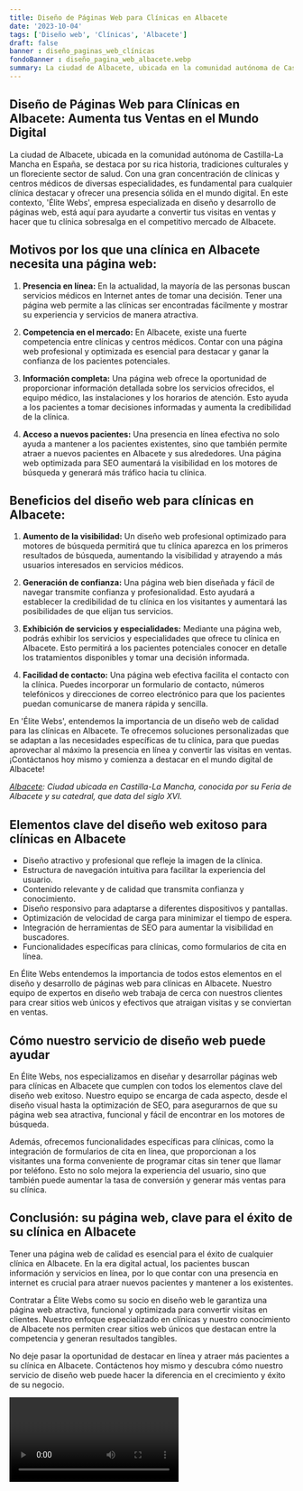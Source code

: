 ```yaml
---
title: Diseño de Páginas Web para Clínicas en Albacete
date: '2023-10-04'
tags: ['Diseño web', 'Clínicas', 'Albacete']
draft: false
banner : diseño_paginas_web_clínicas
fondoBanner : diseño_pagina_web_albacete.webp
summary: La ciudad de Albacete, ubicada en la comunidad autónoma de CastillaLa Mancha en España, se destaca por su rica historia, tradiciones culturales y un floreciente sector de salud. Con una gran concentración de clínicas y centros médicos de diversas especialidades, es fundamental para cualquier clínica destacar y ofrecer una presencia sólida en el mundo digital. En este contexto, 'Élite Webs', empresa especializada en diseño y desarrollo de páginas web, está aquí para ayudarte a convertir tus visitas en ventas y hacer que tu clínica sobresalga en el competitivo mercado de Albacete.
---
```


## Diseño de Páginas Web para Clínicas en Albacete: Aumenta tus Ventas en el Mundo Digital

La ciudad de Albacete, ubicada en la comunidad autónoma de Castilla-La Mancha en España, se destaca por su rica historia, tradiciones culturales y un floreciente sector de salud. Con una gran concentración de clínicas y centros médicos de diversas especialidades, es fundamental para cualquier clínica destacar y ofrecer una presencia sólida en el mundo digital. En este contexto, 'Élite Webs', empresa especializada en diseño y desarrollo de páginas web, está aquí para ayudarte a convertir tus visitas en ventas y hacer que tu clínica sobresalga en el competitivo mercado de Albacete.

## Motivos por los que una clínica en Albacete necesita una página web:

1. **Presencia en línea:** En la actualidad, la mayoría de las personas buscan servicios médicos en Internet antes de tomar una decisión. Tener una página web permite a las clínicas ser encontradas fácilmente y mostrar su experiencia y servicios de manera atractiva.

2. **Competencia en el mercado:** En Albacete, existe una fuerte competencia entre clínicas y centros médicos. Contar con una página web profesional y optimizada es esencial para destacar y ganar la confianza de los pacientes potenciales.

3. **Información completa:** Una página web ofrece la oportunidad de proporcionar información detallada sobre los servicios ofrecidos, el equipo médico, las instalaciones y los horarios de atención. Esto ayuda a los pacientes a tomar decisiones informadas y aumenta la credibilidad de la clínica.

4. **Acceso a nuevos pacientes:** Una presencia en línea efectiva no solo ayuda a mantener a los pacientes existentes, sino que también permite atraer a nuevos pacientes en Albacete y sus alrededores. Una página web optimizada para SEO aumentará la visibilidad en los motores de búsqueda y generará más tráfico hacia tu clínica.

## Beneficios del diseño web para clínicas en Albacete:

1. **Aumento de la visibilidad:** Un diseño web profesional optimizado para motores de búsqueda permitirá que tu clínica aparezca en los primeros resultados de búsqueda, aumentando la visibilidad y atrayendo a más usuarios interesados en servicios médicos.

2. **Generación de confianza:** Una página web bien diseñada y fácil de navegar transmite confianza y profesionalidad. Esto ayudará a establecer la credibilidad de tu clínica en los visitantes y aumentará las posibilidades de que elijan tus servicios.

3. **Exhibición de servicios y especialidades:** Mediante una página web, podrás exhibir los servicios y especialidades que ofrece tu clínica en Albacete. Esto permitirá a los pacientes potenciales conocer en detalle los tratamientos disponibles y tomar una decisión informada.

4. **Facilidad de contacto:** Una página web efectiva facilita el contacto con la clínica. Puedes incorporar un formulario de contacto, números telefónicos y direcciones de correo electrónico para que los pacientes puedan comunicarse de manera rápida y sencilla.

En 'Élite Webs', entendemos la importancia de un diseño web de calidad para las clínicas en Albacete. Te ofrecemos soluciones personalizadas que se adaptan a las necesidades específicas de tu clínica, para que puedas aprovechar al máximo la presencia en línea y convertir las visitas en ventas. ¡Contáctanos hoy mismo y comienza a destacar en el mundo digital de Albacete!

*[Albacete](https://www.albacete.es/): Ciudad ubicada en Castilla-La Mancha, conocida por su Feria de Albacete y su catedral, que data del siglo XVI.*

<GifSeo />

<Cta />

## Elementos clave del diseño web exitoso para clínicas en Albacete

- Diseño atractivo y profesional que refleje la imagen de la clínica.
- Estructura de navegación intuitiva para facilitar la experiencia del usuario.
- Contenido relevante y de calidad que transmita confianza y conocimiento.
- Diseño responsivo para adaptarse a diferentes dispositivos y pantallas.
- Optimización de velocidad de carga para minimizar el tiempo de espera.
- Integración de herramientas de SEO para aumentar la visibilidad en buscadores.
- Funcionalidades específicas para clínicas, como formularios de cita en línea.

En Élite Webs entendemos la importancia de todos estos elementos en el diseño y desarrollo de páginas web para clínicas en Albacete. Nuestro equipo de expertos en diseño web trabaja de cerca con nuestros clientes para crear sitios web únicos y efectivos que atraigan visitas y se conviertan en ventas.

## Cómo nuestro servicio de diseño web puede ayudar

En Élite Webs, nos especializamos en diseñar y desarrollar páginas web para clínicas en Albacete que cumplen con todos los elementos clave del diseño web exitoso. Nuestro equipo se encarga de cada aspecto, desde el diseño visual hasta la optimización de SEO, para asegurarnos de que su página web sea atractiva, funcional y fácil de encontrar en los motores de búsqueda.

Además, ofrecemos funcionalidades específicas para clínicas, como la integración de formularios de cita en línea, que proporcionan a los visitantes una forma conveniente de programar citas sin tener que llamar por teléfono. Esto no solo mejora la experiencia del usuario, sino que también puede aumentar la tasa de conversión y generar más ventas para su clínica.

## Conclusión: su página web, clave para el éxito de su clínica en Albacete

Tener una página web de calidad es esencial para el éxito de cualquier clínica en Albacete. En la era digital actual, los pacientes buscan información y servicios en línea, por lo que contar con una presencia en internet es crucial para atraer nuevos pacientes y mantener a los existentes.

Contratar a Élite Webs como su socio en diseño web le garantiza una página web atractiva, funcional y optimizada para convertir visitas en clientes. Nuestro enfoque especializado en clínicas y nuestro conocimiento de Albacete nos permiten crear sitios web únicos que destacan entre la competencia y generan resultados tangibles.

No deje pasar la oportunidad de destacar en línea y atraer más pacientes a su clínica en Albacete. Contáctenos hoy mismo y descubra cómo nuestro servicio de diseño web puede hacer la diferencia en el crecimiento y éxito de su negocio.

<Video />

<CtaBot job='Clínicas' city='Albacete'/>

<Gmaps query='Albacete+españa+maps' />